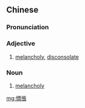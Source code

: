 {{also|惆怅}}
==Chinese==
{{zh-forms|s=惆怅}}

===Pronunciation===
{{zh-pron
|m=chóuchàng
|cat=a,n
}}

===Adjective===
{{zh-adj}}

# [[melancholy]], [[disconsolate]]

===Noun===
{{zh-noun}}

# [[melancholy]]

[[mg:惆悵]]